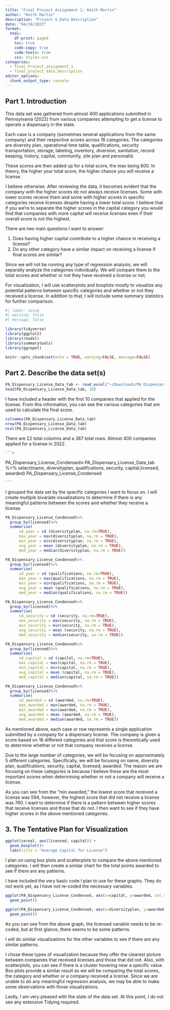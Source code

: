 ```yaml
---
title: "Final Project Assignment 1: Keith Martin"
author: "Keith Martin"
description: "Project & Data Description"
date: "04/10/2023"
format:
  html:
    df-print: paged
    toc: true
    code-copy: true
    code-tools: true
    css: styles.css
categories:
  - final_Project_assignment_1
  - final_project_data_description
editor_options: 
  chunk_output_type: console
---
```



## Part 1. Introduction {#describe-the-data-sets}

This data set was gathered from almost 400 applications submitted in Pennsylvania (2022) from various companies attempting to get a license to operate a dispensary in the state. 

Each case is a company (sometimes several applications from the same company) and their respective scores across 16 categories. The categories are diversity plan,	operational time table,	qualifications,	security	transportation,	storage,	labeling,	inventory,	diversion,	sanitation,	record keeping,	history,	capital,	community,	site plan and	personalid.

These scores are then added up for a total score, the max being 800. In theory, the higher your total score, the higher chance you will receive a license. 

I believe otherwise. After reviewing the data, it becomes evident that the company with the higher scores do not always receive licenses. Some with lower scores receive them and some with higher scores in specific categories receive licenses despite having a lower total score. I believe that if you we're to separate the higher scores in the capital category you would find that companies with more capital will receive licenses even if their overall score is not the highest.

There are two main questions I want to answer:

1) Does having higher capital contribute to a higher chance in receiving a license?
2) Do any other category have a similar impact on receiving a license if final scores are similar?

Since we will not be running any type of regression analysis, we will separatly analyze the categories individually. We will compare them to the total scores and whether or not they have received a license or not. 

For visualization, I will use scatterplots and boxplots mostly to visualize any potential patterns between specific categories and whether or not they received a license. In addition to that, I will include some summary statistics for further comparison.



```r
#| label: setup
#| warning: false
#| message: false

library(tidyverse)
library(ggplot2)
library(readxl)
library(summarytools)
library(ggrepel)

knitr::opts_chunk$set(echo = TRUE, warning=FALSE, message=FALSE)
```



## Part 2. Describe the data set(s) {#describe-the-data-sets-1}


```r
PA_Dispensary_License_Data_tab <- read_excel("~/Downloads/PA Dispensary License Data.tab.xlsx")
head(PA_Dispensary_License_Data_tab, 10)
```

I have included a header with the first 10 companies that applied for the license. From this information, you can see the various categories that are used to calculate the final score.

```r
colnames(PA_Dispensary_License_Data_tab)
nrow(PA_Dispensary_License_Data_tab)
ncol(PA_Dispensary_License_Data_tab)
```

There are 22 total columns and a 387 total rows. Almost 400 companies applied for a license in 2022.

    ```r
PA_Dispensary_License_Condensed<-PA_Dispensary_License_Data_tab %>%
      select(name, diversityplan, qualifications, security, capital,licensed, awarded)
PA_Dispensary_License_Condensed

    ```

I grouped the data set by the specific categories I want to focus on. I will create multiple bivariate visualizations to determine if there is any meaningful patterns between the scores and whether they receive a license.

```r
PA_Dispensary_License_Condensed%>%
  group_by(licensed)%>%
  summarise(
      sd_year = sd (diversityplan, na.rm=TRUE),
      max_year = max(diversityplan, na.rm = TRUE),
      min_year = min(diversityplan, na.rm = TRUE),
      avg_year = mean (diversityplan, na.rm = TRUE),
      med_year = median(diversityplan, na.rm = TRUE))
```

```r
PA_Dispensary_License_Condensed%>%
  group_by(licensed)%>%
  summarise(
      sd_year = sd (qualifications, na.rm=TRUE),
      max_year = max(qualifications, na.rm = TRUE),
      min_year = min(qualifications, na.rm = TRUE),
      avg_year = mean (qualifications, na.rm = TRUE),
      med_year = median(qualifications, na.rm = TRUE))
```


```r
PA_Dispensary_License_Condensed%>%
  group_by(licensed)%>%
  summarise(
      sd_security = sd (security, na.rm=TRUE),
      max_security = max(security, na.rm = TRUE),
      min_security = min(security, na.rm = TRUE),
      avg_security = mean (security, na.rm = TRUE),
      med_security = median(security, na.rm = TRUE))
```

```r
PA_Dispensary_License_Condensed%>%
  group_by(licensed)%>%
  summarise(
      sd_capital = sd (capital, na.rm=TRUE),
      max_capital = max(capital, na.rm = TRUE),
      min_capital = min(capital, na.rm = TRUE),
      avg_capital = mean (capital, na.rm = TRUE),
      med_capital = median(capital, na.rm = TRUE))
```

```r
PA_Dispensary_License_Condensed%>%
  group_by(licensed)%>%
  summarise(
      sd_awarded = sd (awarded, na.rm=TRUE),
      max_awarded = max(awarded, na.rm = TRUE),
      min_awarded = min(awarded, na.rm = TRUE),
      avg_awarded = mean (awarded, na.rm = TRUE),
      med_awarded = median(awarded, na.rm = TRUE))
```

As mentioned above, each case or row represents a single application submitted by a company for a dispensary license. The company is given a score based on 16 different categories and that score is theoretically used to determine whether or not that company receives a license.

Due to the large number of categories, we will be focusing on approximately 5 different categories. Specifically, we will be focusing on name, diversity plan, qualifications, security, capital, licensed, awarded. The reason we are focusing on these categories is because I believe these are the most important scores when determining whether or not a company will receive a license.

As you can see from the "min awarded," the lowest score that received a license was 594, however, the highest score that did not receive a license was 760. I want to determine if there is a pattern between higher scores that receive licenses and those that do not. I then want to see if they have higher scores in the above mentioned categories. 




## 3. The Tentative Plan for Visualization {#the-tentative-plan-for-visualization}

```r
ggplot(cereal, aes(licensed, capital)) +
  geom_boxplot()+
  labs(title = "Average Capital for License")
```

I plan on using box plots and scatterplots to compare the above mentioned categories. I will then create a similar chart for the total points awarded to see if there are any patterns.

I have included the very basic code I plan to use for these graphs. They do not work yet, as I have not re-coded the necessary variables.

```r
ggplot(PA_Dispensary_License_Condensed, aes(x=capital, y=awarded, col = licensed)) +
  geom_point()
```


```r
ggplot(PA_Dispensary_License_Condensed, aes(x=diversityplan, y=awarded, col = licensed)) +
  geom_point()
```

As you can see from the above graph, the licensed variable needs to be re-coded, but at first glance, there seems to be some patterns.

I will do similar visualizations for the other variables to see if there are any similar patterns.

I chose these types of visualization because they offer the clearest picture between companies that received licenses and those that did not. Also, with scatterplots, you can see if there is a cluster hovering near a specific value. Box plots provide a similar result as we will be comparing the total scores, the category and whether or a company received a license. Since we are unable to do any meaningful regression analysis, we may be able to make some observations with those visualizations.

Lastly, I am very pleased with the state of the data set. At this point, I do not see any extensive Tidying required.

